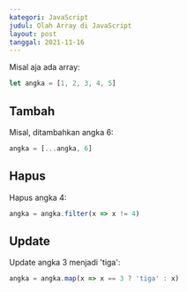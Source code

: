 ```yaml
---
kategori: JavaScript
judul: Olah Array di JavaScript
layout: post
tanggal: 2021-11-16
---
```


Misal aja ada array:

```javascript
let angka = [1, 2, 3, 4, 5]
```

## Tambah

Misal, ditambahkan angka 6:

```javascript
angka = [...angka, 6]
```

## Hapus

Hapus angka 4:

```javascript
angka = angka.filter(x => x != 4)
```

## Update

Update angka 3 menjadi 'tiga':

```javascript
angka = angka.map(x => x == 3 ? 'tiga' : x)
```